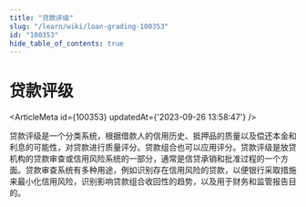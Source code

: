 ```yaml
---
title: "贷款评级"
slug: "/learn/wiki/loan-grading-100353"
id: "100353"
hide_table_of_contents: true
---
```



# 贷款评级

<ArticleMeta id={100353} updatedAt={'2023-09-26 13:58:47'} />
<div className='border-solid border-b border-t-0 my-4 border-[var(--ifm-color-gray-300)]' />

贷款评级是一个分类系统，根据借款人的信用历史、抵押品的质量以及偿还本金和利息的可能性，对贷款进行质量评分。贷款组合也可以应用评分。贷款评级是放贷机构的贷款审查或信用风险系统的一部分，通常是信贷承销和批准过程的一个方面。贷款审查系统有多种用途，例如识别存在信用风险的贷款，以便银行采取措施来最小化信用风险，识别影响贷款组合收回性的趋势，以及用于财务和监管报告目的。
